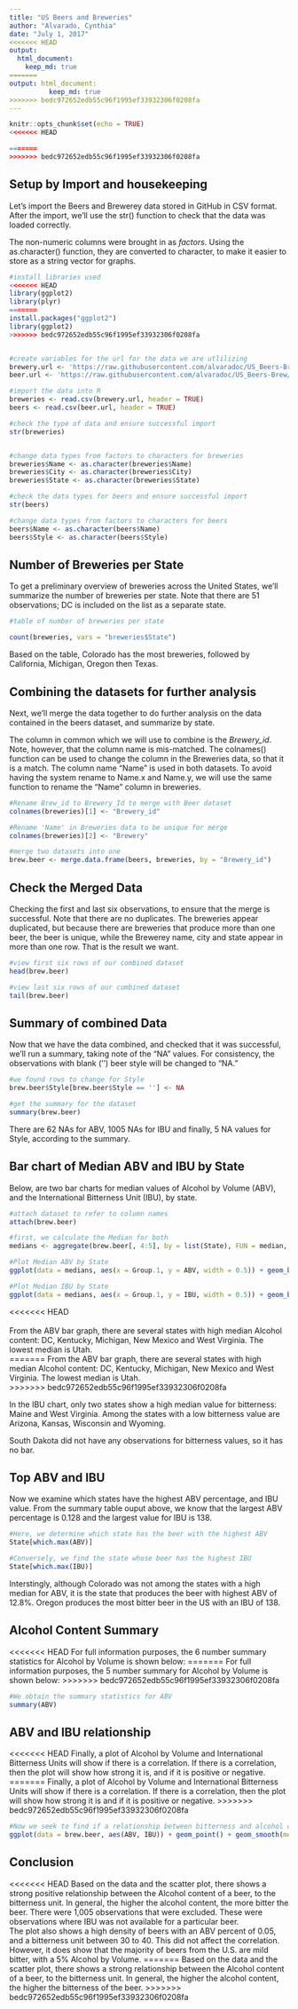 ---
title: "US Beers and Breweries"
author: "Alvarado, Cynthia"
date: "July 1, 2017"
<<<<<<< HEAD
output:
  html_document:
    keep_md: true
=======
output: html_document:
          keep_md: true
>>>>>>> bedc972652edb55c96f1995ef33932306f0208fa
---

```{r setup, include=FALSE}
knitr::opts_chunk$set(echo = TRUE)
<<<<<<< HEAD

=======
>>>>>>> bedc972652edb55c96f1995ef33932306f0208fa
```

## Setup by Import and housekeeping

Let's import the Beers and Brewerey data stored in GitHub in CSV format.  After the import, we'll use the str() function to check that the data was loaded correctly.
<br>

The non-numeric columns were brought in as <i>factors</i>.  Using the as.character() function, they are converted to character, to make it easier to store as a string vector for graphs.


```{r gather}

#install libraries used
<<<<<<< HEAD
library(ggplot2)
library(plyr)
=======
install.packages("ggplot2")
library(ggplot2)
>>>>>>> bedc972652edb55c96f1995ef33932306f0208fa


#create variables for the url for the data we are utlilizing
brewery.url <- 'https://raw.githubusercontent.com/alvaradoc/US_Beers-Brew/master/Data/Breweries.csv'
beer.url <- 'https://raw.githubusercontent.com/alvaradoc/US_Beers-Brew/master/Data/Beers.csv'

#import the data into R
breweries <- read.csv(brewery.url, header = TRUE)
beers <- read.csv(beer.url, header = TRUE)

#check the type of data and ensure successful import
str(breweries)


#change data types from factors to characters for breweries
breweries$Name <- as.character(breweries$Name)
breweries$City <- as.character(breweries$City)
breweries$State <- as.character(breweries$State)

#check the data types for beers and ensure successful import
str(beers)

#change data types from factors to characters for beers
beers$Name <- as.character(beers$Name)
beers$Style <- as.character(beers$Style)
```

## Number of Breweries per State

To get a preliminary overview of breweries across the United States, we'll summarize the number of breweries per state. Note that there are 51 observations; DC is included on the list as a separate state.

```{r tallyByState}

#table of number of breweries per state

count(breweries, vars = "breweries$State")
```

Based on the table, Colorado has the most breweries, followed by California, Michigan, Oregon then Texas.

## Combining the datasets for further analysis

Next, we'll merge the data together to do further analysis on the data contained in the beers dataset, and summarize by state. <br>

The column in common which we will use to combine is the <i>Brewery_id</i>.  Note, however, that the column name is mis-matched. The colnames() function can be used to change the column in the Breweries data, so that it is a match. The column name "Name" is used in both datasets.  To avoid having the system rename to Name.x and Name.y, we will use the same function to rename the "Name" column in breweries.

```{r combine}

#Rename Brew_id to Brewery_Id to merge with Beer dataset
colnames(breweries)[1] <- "Brewery_id"

#Rename 'Name' in Breweries data to be unique for merge
colnames(breweries)[2] <- "Brewery"

#merge two datasets into one
brew.beer <- merge.data.frame(beers, breweries, by = "Brewery_id")
```

## Check the Merged Data

Checking the first and last six observations, to ensure that the merge is successful.  Note that there are no duplicates.  The breweries appear duplicated, but because there are breweries that produce more than one beer, the beer is unique, while the Brewerey name, city and state appear in more than one row.  That is the result we want.

```{r HT}
#view first six rows of our combined dataset
head(brew.beer)

#view last six rows of our combined dataset
tail(brew.beer)
```

## Summary of combined Data

Now that we have the data combined, and checked that it was successful, we'll run a summary, taking note of the "NA" values.  For consistency, the observations with blank ('') beer style will be changed to "NA."

```{r summry}

#we found rows to change for Style
brew.beer$Style[brew.beer$Style == ''] <- NA

#get the summary for the dataset
summary(brew.beer)
```

There are 62 NAs for ABV, 1005 NAs for IBU and finally, 5 NA values for Style, according to the summary.

## Bar chart of Median ABV and IBU by State

Below, are two bar charts for median values of Alcohol by Volume (ABV), and the International Bitterness Unit (IBU), by state.

```{r medians}
#attach dataset to refer to column names
attach(brew.beer)

#first, we calculate the Median for both
medians <- aggregate(brew.beer[, 4:5], by = list(State), FUN = median, na.rm = TRUE, na.action = 0)

#Plot Median ABV by State
ggplot(data = medians, aes(x = Group.1, y = ABV, width = 0.5)) + geom_bar(stat = "identity", position = "identity") + labs(x = "State", y = "ABV")

#Plot Median IBU by State
ggplot(data = medians, aes(x = Group.1, y = IBU, width = 0.5)) + geom_bar(stat = "identity", position = "identity") + labs(x = "State", y = "IBU")

```
<<<<<<< HEAD
<br><br>From the ABV bar graph, there are several states with high median Alcohol content: DC, Kentucky, Michigan, New Mexico and West Virginia.  The lowest median is Utah.<br>
=======
From the ABV bar graph, there are several states with high median Alcohol content: DC, Kentucky, Michigan, New Mexico and West Virginia.  The lowest median is Utah.<br>
>>>>>>> bedc972652edb55c96f1995ef33932306f0208fa

In the IBU chart, only two states show a high median value for bitterness: Maine and West Virginia. Among the states with a low bitterness value are Arizona, Kansas, Wisconsin and Wyoming.<br>

South Dakota did not have any observations for bitterness values, so it has no bar.

## Top ABV and IBU

Now we examine which states have the highest ABV percentage, and IBU value.  From the summary table ouput above, we know that the largest ABV percentage is 0.128 and the largest value for IBU is 138.

```{r max}

#Here, we determine which state has the beer with the highest ABV
State[which.max(ABV)]

#Conversely, we find the state whose beer has the highest IBU
State[which.max(IBU)]
```

Interstingly, although Colorado was not among the states with a high median for ABV, it is the state that produces the beer with highest ABV of 12.8%.  Oregon produces the most bitter beer in the US with an IBU of 138.

## Alcohol Content Summary

<<<<<<< HEAD
For full information purposes, the 6 number summary statistics for Alcohol by Volume is shown below:
=======
For full information purposes, the 5 number summary for Alcohol by Volume is shown below:
>>>>>>> bedc972652edb55c96f1995ef33932306f0208fa

```{r ABVsummy}
#We obtain the summary statistics for ABV
summary(ABV)
```

## ABV and IBU relationship

<<<<<<< HEAD
Finally, a plot of Alcohol by Volume and International Bitterness Units will show if there is a correlation.  If there is a correlation, then the plot will show how strong it is, and if it is positive or negative.
=======
Finally, a plot of Alcohol by Volume and International Bitterness Units will show if there is a correlation.  If there is a correlation, then the plot will show how strong it is and if it is positive or negative.
>>>>>>> bedc972652edb55c96f1995ef33932306f0208fa

```{r corr}
#Now we seek to find if a relationship between bitterness and alcohol content exist
ggplot(data = brew.beer, aes(ABV, IBU)) + geom_point() + geom_smooth(method = lm, se = FALSE)
```

## Conclusion

<<<<<<< HEAD
Based on the data and the scatter plot, there shows a strong positive relationship between the Alcohol content of a beer, to the bitterness unit.  In general, the higher the alcohol content, the more bitter the beer. There were 1,005 observations that were excluded.  These were observations where IBU was not available for a particular beer. <br>
The plot also shows a high density of beers with an ABV percent of 0.05, and a bitterness unit between 30 to 40.  This did not affect the correlation.  However, it does show that the majority of beers from the U.S. are mild bitter, with a 5% Alcohol by Volume. 
=======
Based on the data and the scatter plot, there shows a strong relationship between the Alcohol content of a beer, to the bitterness unit.  In general, the higher the alcohol content, the higher the bitterness of the beer. 
>>>>>>> bedc972652edb55c96f1995ef33932306f0208fa
